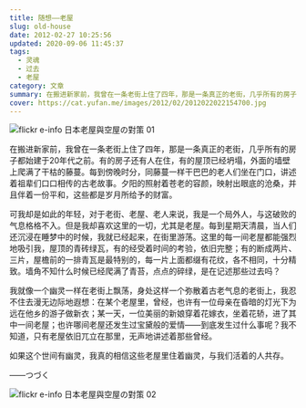 ```yaml
---
title: 随想——老屋
slug: old-house
date: 2012-02-27 10:25:56
updated: 2020-09-06 11:45:37
tags:
  - 灵魂
  - 过去
  - 老屋
category: 文章
summary: 在搬进新家前，我曾在一条老街上住了四年，那是一条真正的老街，几乎所有的房子都始建于20年代之前。有的房子还有人在住，有的屋顶已经坍塌，外面的墙壁上爬满了干枯的藤蔓。
cover: https://cat.yufan.me/images/2012/02/2012022022154700.jpg
---
```


![flickr e-info 日本老屋與空屋の對策 01](https://cat.yufan.me/images/2012/02/2012022122162200.jpg)

<MusicPlayer netease={37782782} />

在搬进新家前，我曾在一条老街上住了四年，那是一条真正的老街，几乎所有的房子都始建于20年代之前。有的房子还有人在住，有的屋顶已经坍塌，外面的墙壁上爬满了干枯的藤蔓。每到傍晚时分，同藤蔓一样干巴巴的老人们坐在门口，讲述着祖辈们口口相传的古老故事。夕阳的照射着苍老的容颜，映射出眼底的沧桑，并且伴着一份平和，这些都是岁月所给予的财富。

可我却是如此的年轻，对于老街、老屋、老人来说，我是一个局外人，与这破败的气息格格不入。但是我却喜欢这里的一切，尤其是老屋。每到星期天清晨，当人们还沉浸在睡梦中的时候，我就已经起来，在街里游荡。这里的每一间老屋都能强烈地吸引我，屋顶的青砖绿瓦，有的经受着时间的考验，依旧完整；有的断成两片、三片，屋檐前的一排青瓦是最特别的，每一片上面都缀有花纹，各不相同，十分精致。墙角不知什么时候已经爬满了青苔，点点的碎绿，是在记述那些过去吗？

我就像一个幽灵一样在老街上飘荡，身处这样一个弥散着古老气息的老街上，我忍不住去漫无边际地遐想：在某个老屋里，曾经，也许有一位母亲在昏暗的灯光下为远在他乡的游子做新衣；某一天，一位美丽的新娘穿着花嫁衣，坐着花轿，进了其中一间老屋；也许哪间老屋还发生过宝黛般的爱情——到底发生过什么事呢？我不知道，只有老屋依旧兀立在那里，无声地讲述着那些曾经。

如果这个世间有幽灵，我真的相信这些老屋里住着幽灵，与我们活着的人共存。

——つづく

![flickr e-info 日本老屋與空屋の對策 02](https://cat.yufan.me/images/2012/02/2012022122173300.jpg)

